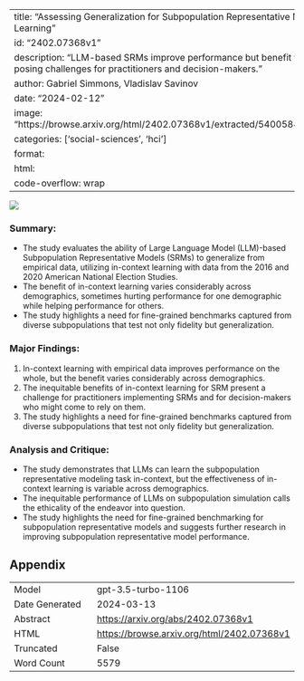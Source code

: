 
---
title: "Assessing Generalization for Subpopulation Representative Modeling via In-Context Learning"
id: "2402.07368v1"
description: "LLM-based SRMs improve performance but benefit varies across demographics, posing challenges for practitioners and decision-makers."
author: Gabriel Simmons, Vladislav Savinov
date: "2024-02-12"
image: "https://browse.arxiv.org/html/2402.07368v1/extracted/5400584/figures/srm_tuning_figure.png"
categories: ['social-sciences', 'hci']
format:
  html:
    code-overflow: wrap
---

![](https://browse.arxiv.org/html/2402.07368v1/extracted/5400584/figures/srm_tuning_figure.png)

### **Summary:**
- The study evaluates the ability of Large Language Model (LLM)-based Subpopulation Representative Models (SRMs) to generalize from empirical data, utilizing in-context learning with data from the 2016 and 2020 American National Election Studies.
- The benefit of in-context learning varies considerably across demographics, sometimes hurting performance for one demographic while helping performance for others.
- The study highlights a need for fine-grained benchmarks captured from diverse subpopulations that test not only fidelity but generalization.

### Major Findings:
1. In-context learning with empirical data improves performance on the whole, but the benefit varies considerably across demographics.
2. The inequitable benefits of in-context learning for SRM present a challenge for practitioners implementing SRMs and for decision-makers who might come to rely on them.
3. The study highlights a need for fine-grained benchmarks captured from diverse subpopulations that test not only fidelity but generalization.

### Analysis and Critique:
- The study demonstrates that LLMs can learn the subpopulation representative modeling task in-context, but the effectiveness of in-context learning is variable across demographics.
- The inequitable performance of LLMs on subpopulation simulation calls the ethicality of the endeavor into question.
- The study highlights the need for fine-grained benchmarking for subpopulation representative models and suggests further research in improving subpopulation representative model performance.

## Appendix

|          |          |
|----------|----------|
| Model     | gpt-3.5-turbo-1106       |
| Date Generated     | 2024-03-13       |
| Abstract | [https://arxiv.org/abs/2402.07368v1](https://arxiv.org/abs/2402.07368v1)        |
| HTML     | [https://browse.arxiv.org/html/2402.07368v1](https://browse.arxiv.org/html/2402.07368v1)       |
| Truncated       | False       |
| Word Count       | 5579       |